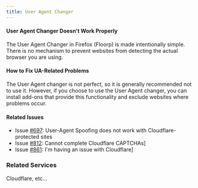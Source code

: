 ```yaml
---
title: User Agent Changer
---
```



#### User Agent Changer Doesn't Work Properly

The User Agent Changer in Firefox (Floorp) is made intentionally simple. There is no mechanism to prevent websites from detecting the actual browser you are using.

#### How to Fix UA-Related Problems

The User Agent changer is not perfect, so it is generally recommended not to use it. However, if you choose to use the User Agent changer, you can install add-ons that provide this functionality and exclude websites where problems occur.

#### Related Issues

- Issue [#697](https://github.com/Floorp-Projects/Floorp/issues/697): User-Agent Spoofing does not work with Cloudflare-protected sites
- Issue [#812](https://github.com/Floorp-Projects/Floorp/issues/812): Cannot complete Cloudflare CAPTCHAs]
- Issue [#861](https://github.com/Floorp-Projects/Floorp/issues/861): I'm having an issue with Cloudflare]

### Related Services
Cloudflare, etc...

<Support />